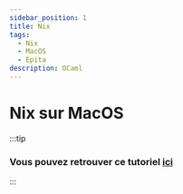 ```yaml
---
sidebar_position: 1
title: Nix
tags:
  - Nix
  - MacOS
  - Epita
description: OCaml
---
```


# Nix sur MacOS


:::tip

### Vous pouvez retrouver ce tutoriel [ici](https://course.nix.litarvan.com/formation/step4/)
:::
